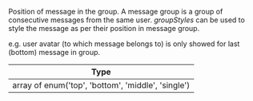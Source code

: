 Position of message in the group. A message group is a group of consecutive messages from the same user. _groupStyles_ can be used to style the message as per their position in message group.

e.g. user avatar (to which message belongs to) is only showed for last (bottom) message in group.

| Type                                               |
| -------------------------------------------------- |
| array of enum('top', 'bottom', 'middle', 'single') |

